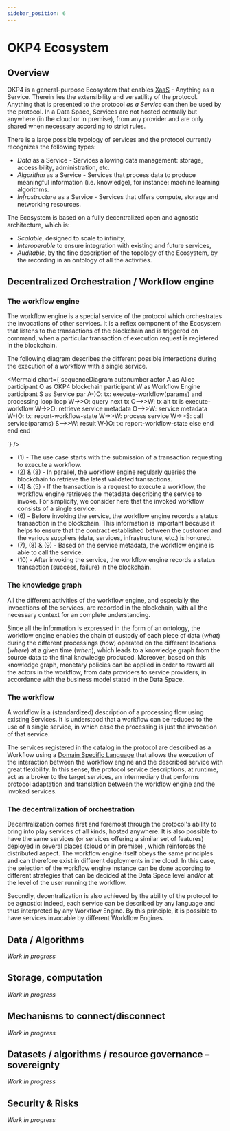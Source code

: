 ```yaml
---
sidebar_position: 6
---
```



# OKP4 Ecosystem

## Overview

OKP4 is a general-purpose Ecosystem that enables [XaaS](https://en.wikipedia.org/wiki/As_a_service) - Anything as a Service. Therein lies the extensibility and versatility of the protocol. Anything that is presented to the protocol *as a Service* can then be used by the protocol. In a Data Space, Services are not hosted centrally but anywhere (in the cloud or in premise), from any provider and are only shared when necessary according to strict rules.

There is a large possible typology of services and the protocol currently recognizes the following types:

- *Data* as a Service - Services allowing data management: storage, accessibility, administration, etc.
- *Algorithm* as a Service - Services that process data to produce meaningful information (i.e. knowledge), for instance: machine learning algorithms.
- *Infrastructure* as a Service - Services that offers compute, storage and networking resources.

The Ecosystem is based on a fully decentralized open and agnostic architecture, which is:

- *Scalable*, designed to scale to infinity,
- *Interoperable* to ensure integration with existing and future services,
- *Auditable*, by the fine description of the topology of the Ecosystem, by the recording in an ontology of all the activities.

## Decentralized Orchestration / Workflow engine

### The workflow engine

The workflow engine is a special service of the protocol which orchestrates the invocations of other services. It is a reflex component of the Ecosystem that listens to the transactions of the blockchain and is triggered on command, when a particular transaction of execution request is registered in the blockchain.

The following diagram describes the different possible interactions during the execution of a workflow with a single service.

<Mermaid chart={`sequenceDiagram
    autonumber
    actor A as Alice
    participant O as OKP4 blockchain
    participant W as Workflow Engine
    participant S as Service
    par
        A-)O: tx: execute-workflow(params)
    and processing loop
        loop
            W->>O: query next tx
            O-->>W: tx
            alt tx is execute-workflow
                W->>O: retrieve service metadata
                O-->>W: service metadata
                W-)O: tx: report-workflow-state
                W->>W: process service
                W->>S: call service(params)
                S-->>W: result
                W-)O: tx: report-workflow-state
            else
            end
        end
    end
    
`} />

- (1) - The use case starts with the submission of a transaction requesting to execute a workflow.
- (2) & (3) - In parallel, the workflow engine regularly queries the blockchain to retrieve the latest validated transactions.
- (4) & (5) - If the transaction is a request to execute a workflow, the workflow engine retrieves the metadata describing the service to invoke. For simplicity, we consider here that the invoked workflow consists of a single service.
- (6) - Before invoking the service, the workflow engine records a status transaction in the blockchain. This information is important because it helps to ensure that the contract established between the customer and the various suppliers (data, services, infrastructure, etc.) is honored.
- (7), (8) & (9) - Based on the service metadata, the workflow engine is able to call the service.
- (10) - After invoking the service, the workflow engine records a status transaction (success, failure) in the blockchain.

### The knowledge graph

All the different activities of the workflow engine, and especially the invocations of the services, are recorded in the blockchain, with all the necessary context for an complete understanding.

Since all the information is expressed in the form of an ontology, the workflow engine enables the chain of custody of each piece of data (*what*) during the different processings (*how*) operated on the different locations (*where*) at a given time (*when*), which leads to a knowledge graph from the source data to the final knowledge produced. Moreover, based on this knowledge graph, monetary policies can be applied in order to reward all the actors in the workflow, from data providers to service providers, in accordance with the business model stated in the Data Space.

### The workflow

A workflow is a (standardized) description of a processing flow using existing Services. It is understood that a workflow can be reduced to the use of a single service, in which case the processing is just the invocation of that service.

The services registered in the catalog in the protocol are described as a Workflow using a [Domain Specific Language](https://en.wikipedia.org/wiki/Domain-specific_language) that allows the execution of the interaction between the workflow engine and the described service with great flexibility. In this sense, the protocol service descriptions, at runtime, act as a broker to the target services, an intermediary that performs protocol adaptation and translation between the workflow engine and the invoked services.

### The decentralization of orchestration

Decentralization comes first and foremost through the protocol's ability to bring into play services of all kinds, hosted anywhere. It is also possible to have the same services (or services offering a similar set of features) deployed in several places (cloud or in premise) , which reinforces the distributed aspect. The workflow engine itself obeys the same principles and can therefore exist in different deployments in the cloud. In this case, the selection of the workflow engine instance can be done according to different strategies that can be decided at the Data Space level and/or at the level of the user running the workflow.

Secondly, decentralization is also achieved by the ability of the protocol to be agnostic: indeed, each service can be described by any language and thus interpreted by any Workflow Engine. By this principle, it is possible to have services invocable by different Workflow Engines.

## Data / Algorithms

*Work in progress*

## Storage, computation

*Work in progress*

## Mechanisms to connect/disconnect

*Work in progress*

## Datasets / algorithms / resource governance – sovereignty

*Work in progress*

## Security & Risks

*Work in progress*
